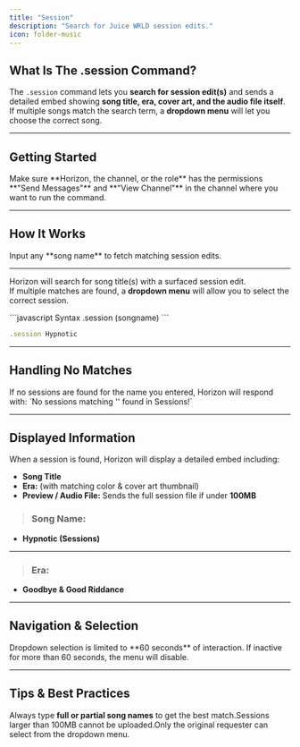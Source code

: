 ---
title: "Session"
description: "Search for Juice WRLD session edits."
icon: folder-music
---

## What Is The .session Command?

The `.session` command lets you **search for session edit(s)** and sends a detailed embed showing **song title, era, cover art, and the audio file itself**.  
If multiple songs match the search term, a **dropdown menu** will let you choose the correct song.

---

## Getting Started

<Steps>
    <Step title="Ensure Permissions">
        <Info>
            Make sure **Horizon, the channel, or the role** has the permissions **"Send Messages"** and **"View Channel"** in the channel where you want to run the command.
        </Info>
    </Step>
</Steps>

---

## How It Works

<Info>
Input any **song name** to fetch matching session edits.  

---

Horizon will search for song title(s) with a surfaced session edit.  
If multiple matches are found, a **dropdown menu** will allow you to select the correct session.
</Info>

<CodeGroup>
```javascript Syntax
.session (songname)
```

```javascript Example
.session Hypnotic
```
</CodeGroup>

---

## Handling No Matches

<Warning title="No Sessions Found">
If no sessions are found for the name you entered, Horizon will respond with:  
`No sessions matching '<session name>' found in Sessions!`
</Warning>

---

## Displayed Information

When a session is found, Horizon will display a detailed embed including:

- **Song Title**  
- **Era:** (with matching color & cover art thumbnail)  
- **Preview / Audio File:** Sends the full session file if under **100MB**  

<Info title="Example Embed">

> ### **Song Name:**  
- **Hypnotic (Sessions)**
---

> ### **Era:**
- **Goodbye & Good Riddance**  
</Info>

---

## Navigation & Selection

<Info>
Dropdown selection is limited to **60 seconds** of interaction. If inactive for more than 60 seconds, the menu will disable.
</Info>

---

## Tips & Best Practices
<Tip>Always type **full or partial song names** to get the best match.</Tip><Warning>Sessions larger than 100MB cannot be uploaded.</Warning><Warning>Only the original requester can select from the dropdown menu.</Warning>
